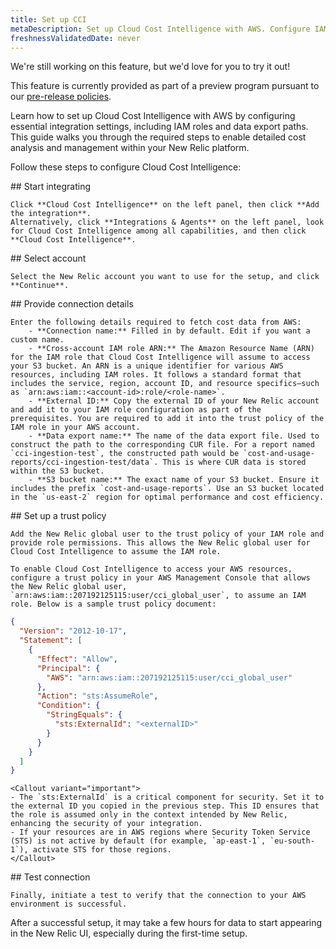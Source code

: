 ```yaml
---
title: Set up CCI
metaDescription: Set up Cloud Cost Intelligence with AWS. Configure IAM roles and data paths for detailed cost analysis and streamlined access in New Relic.
freshnessValidatedDate: never
---
```


<Callout title="preview">
  We're still working on this feature, but we'd love for you to try it out!

  This feature is currently provided as part of a preview program pursuant to our [pre-release policies](/docs/licenses/license-information/referenced-policies/new-relic-pre-release-policy).
</Callout>

Learn how to set up Cloud Cost Intelligence with AWS by configuring essential integration settings, including IAM roles and data export paths. This guide walks you through the required steps to enable detailed cost analysis and management within your New Relic platform.

Follow these steps to configure Cloud Cost Intelligence:

<Steps>
  <Step>
    ## Start integrating

    Click **Cloud Cost Intelligence** on the left panel, then click **Add the integration**.
    Alternatively, click **Integrations & Agents** on the left panel, look for Cloud Cost Intelligence among all capabilities, and then click **Cloud Cost Intelligence**.
  </Step>

  <Step>
    ## Select account

    Select the New Relic account you want to use for the setup, and click **Continue**.
  </Step>

  <Step>
    ## Provide connection details

    Enter the following details required to fetch cost data from AWS:
        - **Connection name:** Filled in by default. Edit if you want a custom name.
        - **Cross-account IAM role ARN:** The Amazon Resource Name (ARN) for the IAM role that Cloud Cost Intelligence will assume to access your S3 bucket. An ARN is a unique identifier for various AWS resources, including IAM roles. It follows a standard format that includes the service, region, account ID, and resource specifics—such as `arn:aws:iam::<account-id>:role/<role-name>`.
        - **External ID:** Copy the external ID of your New Relic account and add it to your IAM role configuration as part of the prerequisites. You are required to add it into the trust policy of the IAM role in your AWS account.
        - **Data export name:** The name of the data export file. Used to construct the path to the corresponding CUR file. For a report named `cci-ingestion-test`, the constructed path would be `cost-and-usage-reports/cci-ingestion-test/data`. This is where CUR data is stored within the S3 bucket.
        - **S3 bucket name:** The exact name of your S3 bucket. Ensure it includes the prefix `cost-and-usage-reports`. Use an S3 bucket located in the `us-east-2` region for optimal performance and cost efficiency.
  </Step>

  <Step>
    ## Set up a trust policy

    Add the New Relic global user to the trust policy of your IAM role and provide role permissions. This allows the New Relic global user for Cloud Cost Intelligence to assume the IAM role.

    To enable Cloud Cost Intelligence to access your AWS resources, configure a trust policy in your AWS Management Console that allows the New Relic global user, `arn:aws:iam::207192125115:user/cci_global_user`, to assume an IAM role. Below is a sample trust policy document:

  ```json
  {
    "Version": "2012-10-17",
    "Statement": [
      {
        "Effect": "Allow",
        "Principal": {
          "AWS": "arn:aws:iam::207192125115:user/cci_global_user"
        },
        "Action": "sts:AssumeRole",
        "Condition": {
          "StringEquals": {
            "sts:ExternalId": "<externalID>"
          }
        }
      }
    ]
  }
  ```
    <Callout variant="important">
    - The `sts:ExternalId` is a critical component for security. Set it to the external ID you copied in the previous step. This ID ensures that the role is assumed only in the context intended by New Relic, enhancing the security of your integration.
    - If your resources are in AWS regions where Security Token Service (STS) is not active by default (for example, `ap-east-1`, `eu-south-1`), activate STS for those regions.
    </Callout>
  </Step>

  <Step>
    ## Test connection

    Finally, initiate a test to verify that the connection to your AWS environment is successful.
  </Step>
</Steps>

After a successful setup, it may take a few hours for data to start appearing in the New Relic UI, especially during the first-time setup.